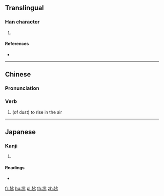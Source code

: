 ==Translingual==

===Han character===
{{Han char|rn=32|rad=土|as=05|sn=8|four=45127|canj=GLLN|ids=⿰土弗}}

# {{defn|Han|sort=土05}}

====References====
* {{Han ref|kx=0226.320|dkj=04987|dj=0462.090|hdz=10435.140|uh=5772|ud=22386|bh=CBF3|bd=52211}}

----

==Chinese==
{{zh-forms}}

===Pronunciation===
{{zh-pron
|m=fó
|c=fat6
|h=pfs=
|md=
|mn=
|w=
|mc=y
|oc=y
|cat=n
}}

===Verb===
{{zh-verb}}

# (of dust) to rise in the air

----

==Japanese==

===Kanji===
{{ja-kanji|grade=|rs=土05}}

# {{defn|lang=ja|sort=土05}}

====Readings====
* {{ja-readings|on=[[ふつ]] (futsu), [[ぶち]] (buchi), [[へつ]] (hetsu), [[べち]] (bechi)|kun=}}

[[fr:坲]]
[[hu:坲]]
[[pl:坲]]
[[th:坲]]
[[zh:坲]]